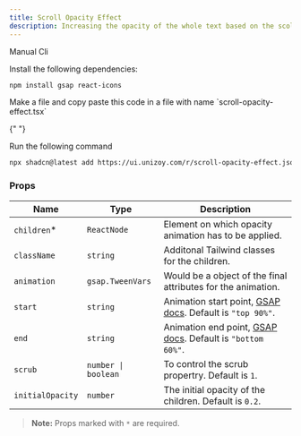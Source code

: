 ```yaml
---
title: Scroll Opacity Effect
description: Increasing the opacity of the whole text based on the scoll distance.
---
```


<ComponentPreview
  name="scroll-opacity-effect-demo"
  className="[&_.preview>[data-orientation=vertical]]:sm:max-w-[70%]"
/>

  <CodeTabs>

<TabsList>
  <TabsTrigger value="manual">Manual</TabsTrigger>
  <TabsTrigger value="cli">Cli</TabsTrigger>
</TabsList>

  <TabsContent value="manual">

  <Steps>

<Step>Install the following dependencies:</Step>

```bash
npm install gsap react-icons
```
<Step>
  Make a file and copy paste this code in a file with name `scroll-opacity-effect.tsx`
</Step>

<ComponentSource name="scroll-opacity-effect" />

</Steps>

  </TabsContent>

  <TabsContent value="cli">

  <Steps>

{" "}

<Step>Run the following command </Step>

```bash
npx shadcn@latest add https://ui.unizoy.com/r/scroll-opacity-effect.json
```

  </Steps>

  </TabsContent>

  </CodeTabs>

### Props

| Name                     | Type                     | Description                                                                         |
| ------------------------ | ------------------------ | ----------------------------------------------------------------------------------- |
| `children`\*             | `ReactNode`              | Element on which opacity animation has to be applied.                               |
| `className`              | `string`                 | Additonal Tailwind classes for the children.                                        |
| `animation`              | `gsap.TweenVars`         | Would be a object of the final attributes for the animation.                        |
| `start`                  | `string `                | Animation start point, [GSAP docs](https://gsap.com/docs/v3/Plugins/ScrollTrigger/?page=1#start). Default is `"top 90%"`. |
| `end`                    | `string `                | Animation end point, [GSAP docs](https://gsap.com/docs/v3/Plugins/ScrollTrigger/?page=1#end). Default is `"bottom 60%"`.  |
| `scrub`                  | `number \| boolean`      | To control the scrub propertry. Default is `1`.                                                                                          |
| `initialOpacity`         | `number`                 | The initial opacity of the children. Default is `0.2`.                                                                                    |

> **Note:** Props marked with `*` are required.